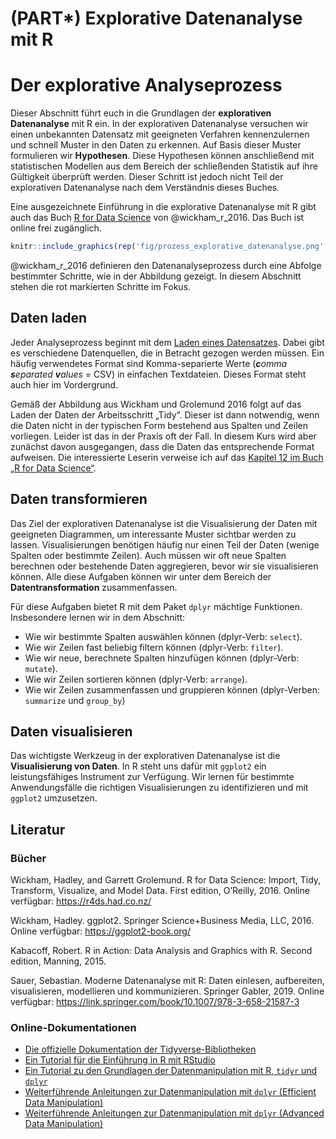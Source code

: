 # (PART\*) Explorative Datenanalyse mit R{-}

# Der explorative Analyseprozess

Dieser Abschnitt führt euch in die Grundlagen der **explorativen Datenanalyse** mit R ein. In der explorativen Datenanalyse versuchen wir einen unbekannten Datensatz mit geeigneten Verfahren kennenzulernen und schnell Muster in den Daten zu erkennen. Auf Basis dieser Muster formulieren wir **Hypothesen**. Diese Hypothesen können anschließend mit statistischen Modellen aus dem Bereich der schließenden Statistik auf ihre Gültigkeit überprüft werden. Dieser Schritt ist jedoch nicht Teil der explorativen Datenanalyse nach dem Verständnis dieses Buches.

Eine ausgezeichnete Einführung in die explorative Datenanalyse mit R gibt auch das Buch [R for Data Science](https://r4ds.had.co.nz) von @wickham_r_2016. Das Buch ist online frei zugänglich.

```r
knitr::include_graphics(rep('fig/prozess_explorative_datenanalyse.png', 1))
```

@wickham_r_2016 definieren den Datenanalyseprozess durch eine Abfolge bestimmter Schritte, wie in der Abbildung \ref{@der-explorative-analyse-prozess} gezeigt. In diesem Abschnitt stehen die rot markierten Schritte im Fokus.


## Daten laden

Jeder Analyseprozess beginnt mit dem [Laden eines Datensatzes](). Dabei gibt es verschiedene Datenquellen, die in Betracht gezogen werden müssen. Ein häufig verwendetes Format sind Komma-separierte Werte (_**c**omma **s**eparated **v**alues_ = CSV) in einfachen Textdateien. Dieses Format steht auch hier im Vordergrund.


Gemäß der Abbildung aus Wickham und Grolemund 2016 folgt auf das Laden der Daten der Arbeitsschritt „Tidy“. Dieser ist dann notwendig, wenn die Daten nicht in der typischen Form bestehend aus Spalten und Zeilen vorliegen. Leider ist das in der Praxis oft der Fall. In diesem Kurs wird aber zunächst davon ausgegangen, dass die Daten das entsprechende Format aufweisen. Die interessierte Leserin verweise ich auf das [Kapitel 12 im Buch „R for Data Science“](11-der-analyseprozess.md#explorative-datenanalyse-mit-r).

## Daten transformieren

Das Ziel der explorativen Datenanalyse ist die Visualisierung der Daten mit geeigneten Diagrammen, um interessante Muster sichtbar werden zu lassen. Visualisierungen benötigen häufig nur einen Teil der Daten (wenige Spalten oder bestimmte Zeilen). Auch müssen wir oft neue Spalten berechnen oder bestehende Daten aggregieren, bevor wir sie visualisieren können. Alle diese Aufgaben können wir unter dem Bereich der **Datentransformation** zusammenfassen.

Für diese Aufgaben bietet R mit dem Paket `dplyr` mächtige Funktionen. Insbesondere lernen wir in dem Abschnitt:

* Wie wir bestimmte Spalten auswählen können (dplyr-Verb: `select`).
* Wie wir Zeilen fast beliebig filtern können (dplyr-Verb: `filter`).
* Wie wir neue, berechnete Spalten hinzufügen können (dplyr-Verb: `mutate`).
* Wie wir Zeilen sortieren können (dplyr-Verb: `arrange`).
* Wie wir Zeilen zusammenfassen und gruppieren können (dplyr-Verben: `summarize` und `group_by`)

## Daten visualisieren

Das wichtigste Werkzeug in der explorativen Datenanalyse ist die **Visualisierung von Daten**. In R steht uns dafür mit `ggplot2` ein leistungsfähiges Instrument zur Verfügung. Wir lernen für bestimmte Anwendungsfälle die richtigen Visualisierungen zu identifizieren und mit `ggplot2` umzusetzen.

<!-- TODO: Referenz einfügen -->

## Literatur

### Bücher

Wickham, Hadley, and Garrett Grolemund. R for Data Science: Import, Tidy, Transform, Visualize, and Model Data. First edition, O’Reilly, 2016. Online verfügbar: [https://r4ds.had.co.nz/](https://r4ds.had.co.nz)

Wickham, Hadley. ggplot2. Springer Science+Business Media, LLC, 2016. Online verfügbar: [https://ggplot2-book.org/](https://ggplot2-book.org)

Kabacoff, Robert. R in Action: Data Analysis and Graphics with R. Second edition, Manning, 2015.

Sauer, Sebastian. Moderne Datenanalyse mit R: Daten einlesen, aufbereiten, visualisieren, modellieren und kommunizieren. Springer Gabler, 2019. Online verfügbar: [https://link.springer.com/book/10.1007/978-3-658-21587-3](https://link.springer.com/book/10.1007/978-3-658-21587-3)

### Online-Dokumentationen

- [Die offizielle Dokumentation der Tidyverse-Bibliotheken](https://www.tidyverse.org/)
- [Ein Tutorial für die Einführung in R mit RStudio](https://ourcodingclub.github.io/tutorials/intro-to-r/)
- [Ein Tutorial zu den Grundlagen der Datenmanipulation mit R, `tidyr` und `dplyr`](https://ourcodingclub.github.io/tutorials/data-manip-intro/)
- [Weiterführende Anleitungen zur Datenmanipulation mit `dplyr` (Efficient Data Manipulation)](https://ourcodingclub.github.io/tutorials/data-manip-efficient/)
- [Weiterführende Anleitungen zur Datenmanipulation mit `dplyr` (Advanced Data Manipulation)](https://ourcodingclub.github.io/tutorials/data-manip-creative-dplyr/)
